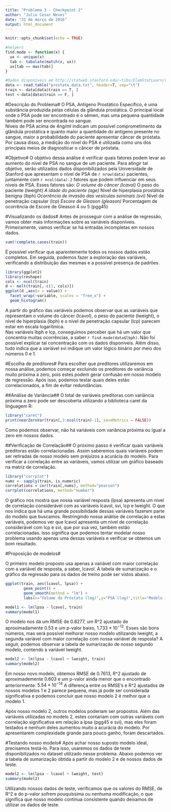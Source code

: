 ```yaml
---
title: "Problema 3 - Checkpoint 2"
author: "Julio Cesar Neves"
date: "31 de março de 2016"
output: html_document
---
```


```r
knitr::opts_chunk$set(echo = TRUE)
```

```r
#helpers
find.mode <- function(x) {
  ux <- unique(x)
  tab <- tabulate(match(x, ux))
  ux[tab == max(tab)]
}
```

```r
#Dados disponíveis em http://statweb.stanford.edu/~tibs/ElemStatLearn/datasets/prostate.data
data <- read.table("prostate.data.txt", header=T, sep="\t")
train <- data[data$train == T, ]
test <-data[data$train == F, ]
```

#Descrição do Problema#
O PSA, Antígeno Prostático Específico, é uma substância produzida pelas células da glândula prostática. O principal local onde o PSA pode ser encontrado é o sêmen, mas uma pequena quantidade também pode ser encontrada no sangue.  
Níveis de PSA acima de 4ng/ml indicam um possível comprometimento da glândula prostática e quanto maior a quantidade do antígeno presente no sangue, maior a probabilidade do paciente apresentar câncer de próstata. Por causa disso, a medição do nível do PSA é utilizada como uns dos principais meios de diagnosticar o câncer de próstata.

#Objetivo#
O objetivo dessa análise é verificar quais fatores podem levar ao aumento do nível de PSA no sangue de um paciente. Para atingir tal objetivo, serão utilizados dados disponibilizados pela Universidade de Stanford que apresentam o nível de PSA de `r nrow(data)` pacientes, juntamente com `r ncol(data)-2` fatores que podem influenciar em seus níveis de PSA. Esses fatores são:
*O volume do câncer (lcavol)
*O peso do paciente (lweight)
*A idade do paciente (age)
*Nível de hiperplasia prostática benigna (lbph)
*Ocorrência de invasão das vesículas seminais (svi)
*Nível de penetração capsular (lcp)
*Escore de Gleason (gleason)
*Porcentagem de ocorrência de Escore de Gleason 4 ou 5 (pgg45)

#Visualizando os dados#
Antes de prosseguir com a análise de regressão, vamos obter mais informações sobre as variáveis disponíveis.
Primeiramente, vamos verificar se há entradas incompletas em nossos dados.

```r
sum(!complete.cases(train))
```

É possível verificar que aparentemente todos os nossos dados estão completos.
Em seguida, podemos fazer a exploração das variáveis, verificando a distribuição das mesmas e a possível presença de padrões.

```r
library(ggplot2)
library(reshape)
cols <- ncol(train)
d <- melt(train[,-c(1, cols)])
ggplot(d ,aes(x = value)) + 
  facet_wrap(~variable, scales = "free_x") + 
  geom_histogram()
```

A partir do gráfico das variáveis podemos observar que as variáveis que representam o volume do câncer (lcavol), o peso do paciente (lweight), o nível de hiperplasia (lbph) e o nível de penetração capsular (lcp) parecem estar em escala logaritmica.  
Nas variáveis lbph e lcp, conseguimos perceber que há um valor que concentra muitas ocorrências, a saber `r find.mode(data$lbph)`. Não foi possível explicar tal concentração com os dados disponíveis.
Além disso, tudo indica que a variável svi indique um valor lógico binário por meio dos números 0 e 1.

#Escolha de preditores#
Para escolher que preditores utilizaremos em nossa análise, podemos começar excluindo os preditores de variância muito próxima a zero, pois estes podem gerar confusão em nosso modelo de regressão. Após isso, podemos testar quais deles estão correlacionados, a fim de evitar redundâncias. 

##Análise de Variância##
O total de variáveis preditoras com variância próxima a zero pode ser descoberta utilizando a biblioteca caret da linguagem R:

```r
library("caret")
print(nearZeroVar(train[,3:ncol(train)-1], saveMetrics = FALSE))
```
Como podemos observar, não há variáveis com variância próxima ou igual a zero em nossos dados.

##Verificação de Correlação##
O próximo passo é verificar quais variáveis preditoras estão correlacionadas. Assim saberemos quais variáveis podem ser retiradas de nosso modelo sem prejuízos a acurácia do modelo.
Para verificar a correlação entre as variáveis, vamos utilizar um gráfico baseado na matriz de correlação.

```r
library("corrplot")
nums <- sapply(train, is.numeric)
correlations = cor(train[,nums], method="pearson")
corrplot(correlations, method="number")
```

O gráfico nos mostra que nossa variável resposta (lpsa) apresenta um nível de correlação considerável com as variáveis lcavol, svi, lcp e lweight. O que nos indica que há uma grande possibilidade dessas variáveis fazerem parte do modelo que buscamos. 
Restringindo nossa análise de correlação a estas variáveis, podemos ver que lcavol apresenta um nível de correlação considerável com lcp e svi, que por sua vez, também estão correlacionadas. Isso significa que podemos tentar modelar nosso problema usando apenas uma dessas variáveis e verificar se obtemos um bom resultado.

#Proposição de modelos#

O primeiro modelo proposto usa apenas a variável com maior correlação com a variável de resposta, a saber, lcavol. A tabela de sumarização e o gráfico da regressão para os dados de treino pode ser vistos abaixo.

```r
ggplot(train, aes(lcavol, lpsa)) +
        geom_point() + 
        geom_smooth(method = "lm") +
        labs(x="Volume da Próstata (log)",y="PSA (log)",title="Modelo 1: Volume X PSA")

model1 <- lm(lpsa ~ lcavol, train)
summary(model1)
```

O modelo nos dá um RMSE de 0.8277, um R^2 ajustado de aproximadamente 0.53 e um p-valor baixo, $1.733*10^{-12}$. Esses são bons números, mas será possível melhorar nosso modelo utilizando lweight, a segunda variável com maior correlação com nossa variável de resposta?
A seguir, podemos observar a tabela de sumarização de nosso segundo modelo, contendo a variável lweight.

```r

model2 <- lm(lpsa ~ lcavol + lweight, train)
summary(model2)
```

Em nosso novo modelo, obtemos RMSE de 0.7613, R^2 ajustado de aproximademente 0.603 e um p-valor ainda menor que o encontrado anteriormente: $5.54*10^{-14}$
A diferença entre os RMSE's e R^2 ajustados de nossos modelos 1 e 2 parece pequena, mas já pode ser considerada significativa e podemos concluir que nosso modelo 2 é melhor que o modelo 1.

Após nosso modelo 2, outros modelos poderiam ser propostos. Além das variáveis utilizadas no modelo 2, estes contariam com outras variáveis com correlação significativa em relação a lpsa (pgg45 e svi), mas eles foram testados e nenhum deles aumentou muito a acurácia do modelo. Por apresentarem complexidade grande para pouco ganho, foram descartados.

#Testando nosso modelo#
Após achar nosso suposto modelo ideal, precisamos testá-lo. Para isso, usaremos os dados de teste disponibilizados no dataset utilizado nesse problema.
Abaixo podemos ver a tabela de sumarização obtida a partir do modelo 2 e de nossos dados de teste.

```r
model2 <- lm(lpsa ~ lcavol + lweight, test)
summary(model2)
```

Utilizando nossos dados de teste, verificamos que os valores do RMSE, de R^2 e do p-valor sofrem pouquíssima ou nenhuma modificação, o que significa que nosso modelo continua consistente quando deixamos de utilizar os dados de teste.  
  
